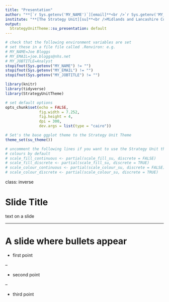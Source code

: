 ```yaml
---
title: "Presentation"
author: "**[`r Sys.getenv('MY_NAME')`][email]**<br />`r Sys.getenv('MY_JOBTITLE')`"
institute: "**[The Strategy Unit][su]**<br />Midlands and Lancashire Commissioning Support Unit"
output:
  StrategyUnitTheme::su_presentation: default
---
```


```r
# check that the following environment variables are set
# set these in a file file called .Renviron: e.g.
# MY_NAME=Joe Bloggs
# MY_EMAIL=joe.bloggs@nhs.net
# MY_JOBTITLE=Analyst
stopifnot(Sys.getenv("MY_NAME") != "")
stopifnot(Sys.getenv("MY_EMAIL") != "")
stopifnot(Sys.getenv("MY_JOBTITLE") != "")

library(knitr)
library(tidyverse)
library(StrategyUnitTheme)

# set default options
opts_chunk$set(echo = FALSE,
               fig.width = 7.252,
               fig.height = 4,
               dpi = 300,
               dev.args = list(type = "cairo"))

# Set's the base ggplot theme to the Strategy Unit Theme
theme_set(su_theme())

# uncomment the following lines if you want to use the Strategy Unit theme
# colours by default
# scale_fill_continuous <- partial(scale_fill_su, discrete = FALSE)
# scale_fill_discrete <- partial(scale_fill_su, discrete = TRUE)
# scale_colour_continuous <- partial(scale_colour_su, discrete = FALSE)
# scale_colour_discrete <- partial(scale_colour_su, discrete = TRUE)
```

class: inverse

# Slide Title

text on a slide

---

# A slide where bullets appear

* first point

--

* second point

--

* third point

[//]: <> (URL's / References --------------------------------------------------)
[email]:mailto:`r Sys.getenv("MY_EMAIL")`
[su]:https://www.strategyunitwm.nhs.uk/
